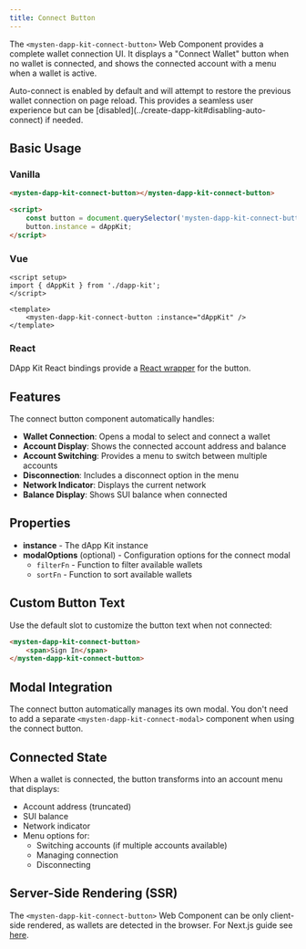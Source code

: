 ```yaml
---
title: Connect Button
---
```


The `<mysten-dapp-kit-connect-button>` Web Component provides a complete wallet connection UI. It
displays a "Connect Wallet" button when no wallet is connected, and shows the connected account with
a menu when a wallet is active.

<Callout>
	Auto-connect is enabled by default and will attempt to restore the previous wallet connection on
	page reload. This provides a seamless user experience but can be
	[disabled](../create-dapp-kit#disabling-auto-connect) if needed.
</Callout>

## Basic Usage

### Vanilla

```html
<mysten-dapp-kit-connect-button></mysten-dapp-kit-connect-button>

<script>
	const button = document.querySelector('mysten-dapp-kit-connect-button');
	button.instance = dAppKit;
</script>
```

### Vue

```vue
<script setup>
import { dAppKit } from './dapp-kit';
</script>

<template>
	<mysten-dapp-kit-connect-button :instance="dAppKit" />
</template>
```

### React

DApp Kit React bindings provide a
[React wrapper](../framework-guides/react/components/connect-button) for the button.

## Features

The connect button component automatically handles:

- **Wallet Connection**: Opens a modal to select and connect a wallet
- **Account Display**: Shows the connected account address and balance
- **Account Switching**: Provides a menu to switch between multiple accounts
- **Disconnection**: Includes a disconnect option in the menu
- **Network Indicator**: Displays the current network
- **Balance Display**: Shows SUI balance when connected

## Properties

- **instance** - The dApp Kit instance
- **modalOptions** (optional) - Configuration options for the connect modal
  - `filterFn` - Function to filter available wallets
  - `sortFn` - Function to sort available wallets

## Custom Button Text

Use the default slot to customize the button text when not connected:

```html
<mysten-dapp-kit-connect-button>
	<span>Sign In</span>
</mysten-dapp-kit-connect-button>
```

## Modal Integration

The connect button automatically manages its own modal. You don't need to add a separate
`<mysten-dapp-kit-connect-modal>` component when using the connect button.

## Connected State

When a wallet is connected, the button transforms into an account menu that displays:

- Account address (truncated)
- SUI balance
- Network indicator
- Menu options for:
  - Switching accounts (if multiple accounts available)
  - Managing connection
  - Disconnecting

## Server-Side Rendering (SSR)

The `<mysten-dapp-kit-connect-button>` Web Component can be only client-side rendered, as wallets
are detected in the browser. For Next.js guide see [here](../framework-guides/next-js).
